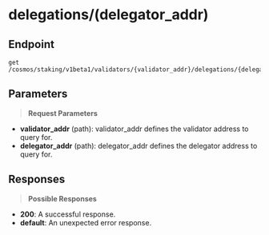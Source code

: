 # delegations/(delegator_addr)

## Endpoint
```http
get /cosmos/staking/v1beta1/validators/{validator_addr}/delegations/{delegator_addr}
```

## Parameters
> **Request Parameters**

- **validator_addr** (path): validator_addr defines the validator address to query for.
- **delegator_addr** (path): delegator_addr defines the delegator address to query for.

## Responses
> **Possible Responses**

- **200**: A successful response.
- **default**: An unexpected error response.

